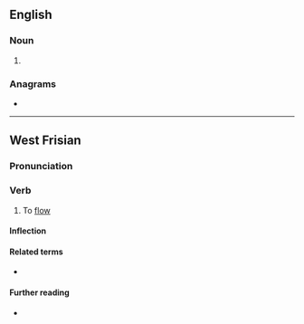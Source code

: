 ==English==

===Noun===
{{en-noun}}

# {{obsolete spelling of|stream|lang=en}}

===Anagrams===
* {{anagrams|en|a=aeemrst|Maestre|Mateers|Teamers|measter|remates|reteams|steamer|teamers}}

----

==West Frisian==

===Pronunciation===
{{rfp|fy}}

===Verb===
{{fy-verb}}

# To [[flow]]

====Inflection====
{{rfinfl|fy|verb}}

====Related terms====
* {{l|fy|stream}}

====Further reading====
* {{R:WFT|98611}}